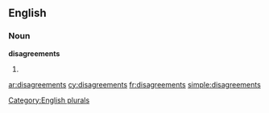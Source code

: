 ==English==

===Noun===
'''disagreements'''

# {{plural of|[[disagreement]]}}

[[Category:English plurals]]

[[ar:disagreements]]
[[cy:disagreements]]
[[fr:disagreements]]
[[simple:disagreements]]
